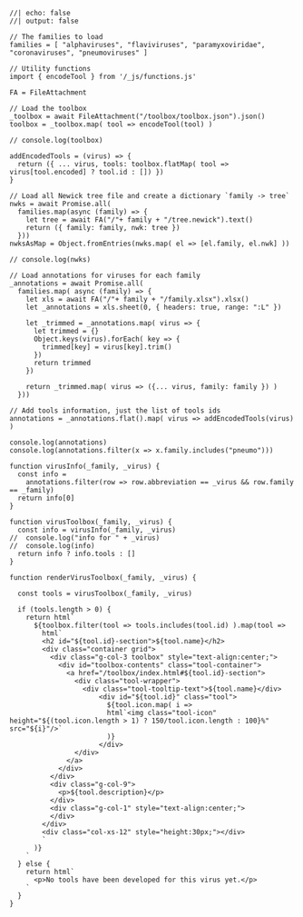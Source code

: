 ```ojs
//| echo: false
//| output: false

// The families to load
families = [ "alphaviruses", "flaviviruses", "paramyxoviridae", "coronaviruses", "pneumoviruses" ]

// Utility functions
import { encodeTool } from '/_js/functions.js'

FA = FileAttachment

// Load the toolbox
_toolbox = await FileAttachment("/toolbox/toolbox.json").json()
toolbox = _toolbox.map( tool => encodeTool(tool) )

// console.log(toolbox)

addEncodedTools = (virus) => {
  return ({ ... virus, tools: toolbox.flatMap( tool => virus[tool.encoded] ? tool.id : []) }) 
}

// Load all Newick tree file and create a dictionary `family -> tree`
nwks = await Promise.all(
  families.map(async (family) => { 
    let tree = await FA("/"+ family + "/tree.newick").text()
    return ({ family: family, nwk: tree })
  }))
nwksAsMap = Object.fromEntries(nwks.map( el => [el.family, el.nwk] ))

// console.log(nwks)

// Load annotations for viruses for each family
_annotations = await Promise.all(
  families.map( async (family) => {
    let xls = await FA("/"+ family + "/family.xlsx").xlsx()
    let _annotations = xls.sheet(0, { headers: true, range: ":L" })

    let _trimmed = _annotations.map( virus => {
      let trimmed = {}
      Object.keys(virus).forEach( key => {
        trimmed[key] = virus[key].trim()
      })
      return trimmed
    })

    return _trimmed.map( virus => ({... virus, family: family }) )
  }))

// Add tools information, just the list of tools ids
annotations = _annotations.flat().map( virus => addEncodedTools(virus) )

console.log(annotations)
console.log(annotations.filter(x => x.family.includes("pneumo")))

function virusInfo(_family, _virus) {
  const info = 
    annotations.filter(row => row.abbreviation == _virus && row.family == _family)
  return info[0]
}

function virusToolbox(_family, _virus) {
  const info = virusInfo(_family, _virus)
//  console.log("info for " + _virus)
//  console.log(info)
  return info ? info.tools : []
}

function renderVirusToolbox(_family, _virus) {

  const tools = virusToolbox(_family, _virus)
 
  if (tools.length > 0) {
    return html`
      ${toolbox.filter(tool => tools.includes(tool.id) ).map(tool => 
        html`
        <h2 id="${tool.id}-section">${tool.name}</h2>
        <div class="container grid">
          <div class="g-col-3 toolbox" style="text-align:center;">
            <div id="toolbox-contents" class="tool-container">
              <a href="/toolbox/index.html#${tool.id}-section">
                <div class="tool-wrapper">
                  <div class="tool-tooltip-text">${tool.name}</div>
                      <div id="${tool.id}" class="tool">
                        ${tool.icon.map( i =>
                        html`<img class="tool-icon" height="${(tool.icon.length > 1) ? 150/tool.icon.length : 100}%" src="${i}"/>`
                        )}
                      </div>
                </div>
              </a>
            </div>
          </div>
          <div class="g-col-9">
            <p>${tool.description}</p>
          </div>
          <div class="g-col-1" style="text-align:center;">
          </div>
        </div>
        <div class="col-xs-12" style="height:30px;"></div>
        `
      )}
    `
  } else {
    return html`
      <p>No tools have been developed for this virus yet.</p>
    `
  }
}
```

